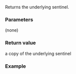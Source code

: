 {{cpp/ranges/take_while_view/sentinel/title | base}}
{{cpp/ranges/take_while_view/navbar}}

{{ddcl | since=c++20 |
constexpr ranges::sentinel_t&lt;Base&gt; base() const;
}}

Returns the underlying sentinel.

===Parameters===
(none)

===Return value===
a copy of the underlying sentinel

===Example===
{{example
| code=
| output=
}}

{{langlinks|es|ja|ru|zh}}